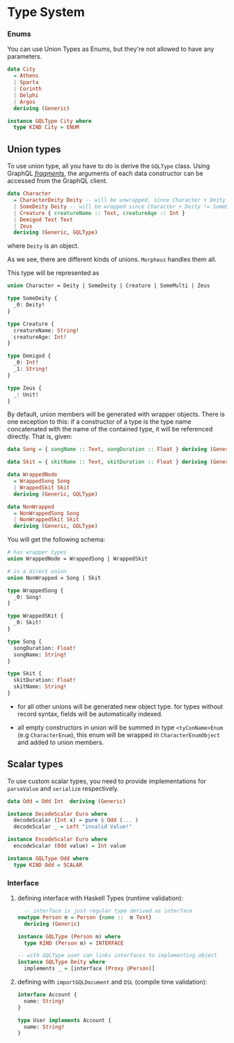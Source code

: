 # Type System

### Enums

You can use Union Types as Enums, but they're not allowed to have any parameters.

```haskell
data City
  = Athens
  | Sparta
  | Corinth
  | Delphi
  | Argos
  deriving (Generic)

instance GQLType City where
  type KIND City = ENUM
```

## Union types

To use union type, all you have to do is derive the `GQLType` class. Using GraphQL [_fragments_](https://graphql.org/learn/queries/#fragments), the arguments of each data constructor can be accessed from the GraphQL client.

```haskell
data Character
  = CharacterDeity Deity -- will be unwrapped, since Character + Deity = CharacterDeity
  | SomeDeity Deity -- will be wrapped since Character + Deity != SomeDeity
  | Creature { creatureName :: Text, creatureAge :: Int }
  | Demigod Text Text
  | Zeus
  deriving (Generic, GQLType)
```

where `Deity` is an object.

As we see, there are different kinds of unions. `Morpheus` handles them all.

This type will be represented as

```graphql
union Character = Deity | SomeDeity | Creature | SomeMulti | Zeus

type SomeDeity {
  _0: Deity!
}

type Creature {
  creatureName: String!
  creatureAge: Int!
}

type Demigod {
  _0: Int!
  _1: String!
}

type Zeus {
  _: Unit!
}
```

By default, union members will be generated with wrapper objects.
There is one exception to this: if a constructor of a type is the type name concatenated with the name of the contained type, it will be referenced directly.
That is, given:

```haskell
data Song = { songName :: Text, songDuration :: Float } deriving (Generic, GQLType)

data Skit = { skitName :: Text, skitDuration :: Float } deriving (Generic, GQLType)

data WrappedNode
  = WrappedSong Song
  | WrappedSkit Skit
  deriving (Generic, GQLType)

data NonWrapped
  = NonWrappedSong Song
  | NonWrappedSkit Skit
  deriving (Generic, GQLType)

```

You will get the following schema:

```graphql
# has wrapper types
union WrappedNode = WrappedSong | WrappedSkit

# is a direct union
union NonWrapped = Song | Skit

type WrappedSong {
  _0: Song!
}

type WrappedSKit {
  _0: Skit!
}

type Song {
  songDuration: Float!
  songName: String!
}

type Skit {
  skitDuration: Float!
  skitName: String!
}
```

- for all other unions will be generated new object type. for types without record syntax, fields will be automatically indexed.

- all empty constructors in union will be summed in type `<tyConName>Enum` (e.g `CharacterEnum`), this enum will be wrapped in `CharacterEnumObject` and added to union members.

## Scalar types

To use custom scalar types, you need to provide implementations for `parseValue` and `serialize` respectively.

```haskell
data Odd = Odd Int  deriving (Generic)

instance DecodeScalar Euro where
  decodeScalar (Int x) = pure $ Odd (... )
  decodeScalar _ = Left "invalid Value!"

instance EncodeScalar Euro where
  encodeScalar (Odd value) = Int value

instance GQLType Odd where
  type KIND Odd = SCALAR
```

### Interface

1. defining interface with Haskell Types (runtime validation):

   ```haskell
     -- interface is just regular type derived as interface
   newtype Person m = Person {name ::  m Text}
     deriving (Generic)

   instance GQLType (Person m) where
     type KIND (Person m) = INTERFACE

   -- with GQLType user can links interfaces to implementing object
   instance GQLType Deity where
     implements _ = [interface (Proxy @Person)]
   ```

2. defining with `importGQLDocument` and `DSL` (compile time validation):

   ```graphql
   interface Account {
     name: String!
   }

   type User implements Account {
     name: String!
   }
   ```
